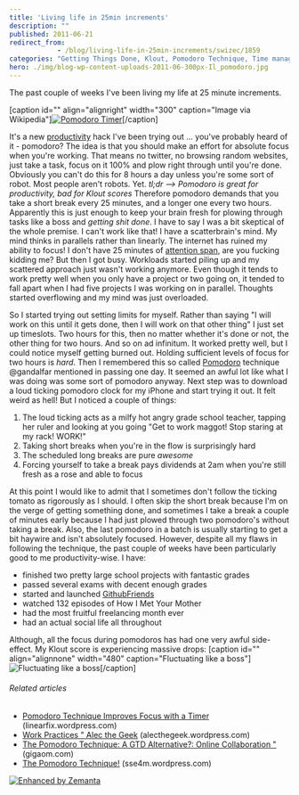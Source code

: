 ```yaml
---
title: 'Living life in 25min increments'
description: ""
published: 2011-06-21
redirect_from: 
            - /blog/living-life-in-25min-increments/swizec/1859
categories: "Getting Things Done, Klout, Pomodoro Technique, Time management, Twitter, Uncategorized"
hero: ./img/blog-wp-content-uploads-2011-06-300px-Il_pomodoro.jpg
---
```

The past couple of weeks I&#x27;ve been living my life at 25 minute increments.

\[caption id=&quot;&quot; align=&quot;alignright&quot; width=&quot;300&quot; caption=&quot;Image via Wikipedia&quot;][![Pomodoro Timer](./img/blog-wp-content-uploads-2011-06-300px-Il_pomodoro.jpg "Pomodoro Timer")](http://commons.wikipedia.org/wiki/File:Il_pomodoro.jpg)\[/caption]

It&#x27;s a new [productivity](http://en.wikipedia.org/wiki/Productivity "Productivity") hack I&#x27;ve been trying out ... you&#x27;ve probably heard of it - pomodoro? The idea is that you should make an effort for absolute focus when you&#x27;re working. That means no twitter, no browsing random websites, just take a task, focus on it 100% and plow right through until you&#x27;re done. Obviously you can&#x27;t do this for 8 hours a day unless you&#x27;re some sort of robot. Most people aren&#x27;t robots. Yet. _tl;dr --&gt; Pomodoro is great for productivity, bad for Klout scores_ Therefore pomodoro demands that you take a short break every 25 minutes, and a longer one every two hours. Apparently this is just enough to keep your brain fresh for plowing through tasks like a boss and _getting shit done_. I have to say I was a bit skeptical of the whole premise. I can&#x27;t work like that! I have a scatterbrain&#x27;s mind. My mind thinks in parallels rather than linearly. The internet has ruined my ability to focus! I don&#x27;t have 25 minutes of [attention span](http://en.wikipedia.org/wiki/Attention_span "Attention span"), are you fucking kidding me? But then I got busy. Workloads started piling up and my scattered approach just wasn&#x27;t working anymore. Even though it tends to work pretty well when you only have a project or two going on, it tended to fall apart when I had five projects I was working on in parallel. Thoughts started overflowing and my mind was just overloaded.

<!--more-->

 So I started trying out setting limits for myself. Rather than saying &quot;I will work on this until it gets done, then I will work on that other thing&quot; I just set up timeslots. Two hours for this, then no matter whether it&#x27;s done or not, the other thing for two hours. And so on ad infinitum. It worked pretty well, but I could notice myself getting burned out. Holding sufficient levels of focus for two hours is _hard_. Then I remembered this so called [Pomodoro](http://en.wikipedia.org/wiki/Pomodoro_Technique "Pomodoro Technique") technique @gandalfar mentioned in passing one day. It seemed an awful lot like what I was doing was some sort of pomodoro anyway. Next step was to download a loud ticking pomodoro clock for my iPhone and start trying it out. It felt weird as hell! But I noticed a couple of things:

1. The loud ticking acts as a milfy hot angry grade school teacher, tapping her ruler and looking at you going &quot;Get to work maggot! Stop staring at my rack! WORK!&quot;
2. Taking short breaks when you&#x27;re in the flow is surprisingly hard
3. The scheduled long breaks are pure _awesome_
4. Forcing yourself to take a break pays dividends at 2am when you&#x27;re still fresh as a rose and able to focus

At this point I would like to admit that I sometimes don&#x27;t follow the ticking tomato as rigorously as I should. I often skip the short break because I&#x27;m on the verge of getting something done, and sometimes I take a break a couple of minutes early because I had just plowed through two pomodoro&#x27;s without taking a break. Also, the last pomodoro in a batch is usually starting to get a bit haywire and isn&#x27;t absolutely focused. However, despite all my flaws in following the technique, the past couple of weeks have been particularly good to me productivity-wise. I have:

- finished two pretty large school projects with fantastic grades
- passed several exams with decent enough grades
- started and launched [GithubFriends](http://githubfriends.swizec.com)
- watched 132 episodes of How I Met Your Mother
- had the most fruitful freelancing month ever
- had an actual social life all throughout

Although, all the focus during pomodoros has had one very awful side-effect. My Klout score is experiencing massive drops: \[caption id=&quot;&quot; align=&quot;alignnone&quot; width=&quot;480&quot; caption=&quot;Fluctuating like a boss&quot;]![](./img/blog-wp-content-uploads-2011-06-jLW0g4.png "Fluctuating like a boss")\[/caption]

###### Related articles

- [Pomodoro Technique Improves Focus with a Timer](http://linearfix.wordpress.com/2011/04/07/pomodoro-technique-improves-focus-with-a-timer/) (linearfix.wordpress.com)
- [Work Practices &quot; Alec the Geek](http://alecthegeek.wordpress.com/category/work-practices/) (alecthegeek.wordpress.com)
- [The Pomodoro Technique: A GTD Alternative?: Online Collaboration &quot;](http://gigaom.com/collaboration/the-pomodoro-technique-another-option-for-getting-things-done-and-staying-focused/) (gigaom.com)
- [The Pomodoro Technique!](http://sse4m.wordpress.com/2011/05/14/the-pomodoro-technique/) (sse4m.wordpress.com)

[![Enhanced by Zemanta](http://img.zemanta.com/zemified_e.png?x-id=8c8eee0a-b959-4bcd-abd3-4a3f2cd9b336)](http://www.zemanta.com/ "Enhanced by Zemanta")